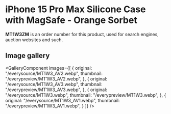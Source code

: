 
# iPhone 15 Pro Max Silicone Case with MagSafe - Orange Sorbet

<Callout type='info' emoji='👉🏻'>**MT1W3ZM** is an order number for this product, used for search engines, auction websites and such.</Callout>

## Image gallery

<GalleryComponent
    images={[
      {
        original: "/everysource/MT1W3_AV2.webp",
        thumbnail: "/everypreview/MT1W3_AV2.webp",
      },
      {
        original: "/everysource/MT1W3_AV3.webp",
        thumbnail: "/everypreview/MT1W3_AV3.webp",
      },
      {
        original: "/everysource/MT1W3.webp",
        thumbnail: "/everypreview/MT1W3.webp",
      },
      {
        original: "/everysource/MT1W3_AV1.webp",
        thumbnail: "/everypreview/MT1W3_AV1.webp",
      }
    ]}
  />
